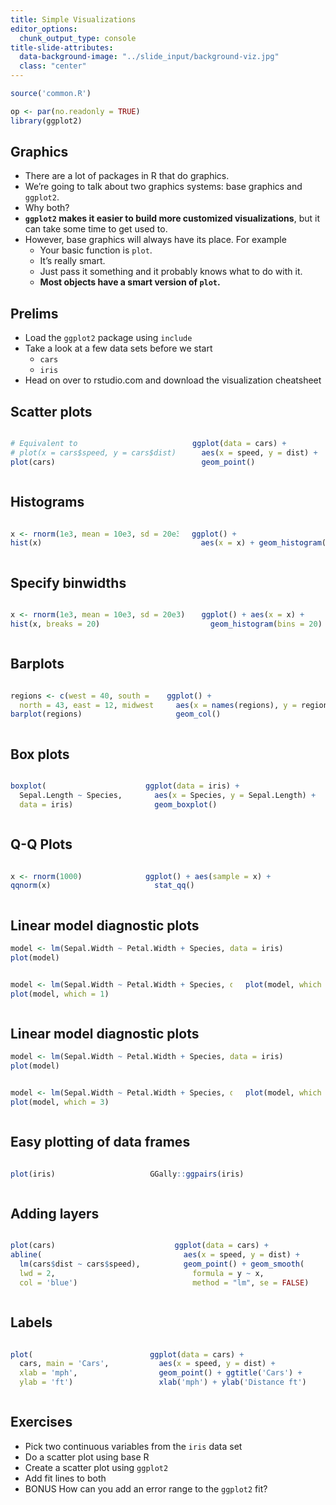 ```yaml
---
title: Simple Visualizations
editor_options:
  chunk_output_type: console
title-slide-attributes:
  data-background-image: "../slide_input/background-viz.jpg"
  class: "center"
---
```



```r
source('common.R')
```

```r
op <- par(no.readonly = TRUE)
library(ggplot2)
```


## Graphics

* There are a lot of packages in R that do graphics.
* We're going to talk about two graphics systems: base graphics and `ggplot2`.
* Why both?
* **`ggplot2` makes it easier to build more customized visualizations**, 
  but it can take some time to get used to.
* However, base graphics will always have its place.  For example
    + Your basic function is `plot`.
    + It's really smart.
    + Just pass it something and it probably knows what to do with it.
    + **Most objects have a smart version of `plot`.**



## Prelims

* Load the `ggplot2` package using `include`
* Take a look at a few data sets before we start
    + `cars`
    + `iris`
* Head on over to rstudio.com and download the visualization cheatsheet




## Scatter plots

:::::::::::::: {.columns}
::: {.column}
```r
# Equivalent to 
# plot(x = cars$speed, y = cars$dist)
plot(cars)
```
:::
::: {.column}
```r
ggplot(data = cars) +
  aes(x = speed, y = dist) + 
  geom_point()
```
:::
::::::::::::::





## Histograms

:::::::::::::: {.columns}
::: {.column}
```r
x <- rnorm(1e3, mean = 10e3, sd = 20e3)
hist(x)
```
:::
::: {.column}
```r
ggplot() + 
  aes(x = x) + geom_histogram()
```
:::
::::::::::::::







## Specify binwidths

:::::::::::::: {.columns}
::: {.column}
```r
x <- rnorm(1e3, mean = 10e3, sd = 20e3)
hist(x, breaks = 20)
```
:::
::: {.column}
```r
ggplot() + aes(x = x) + 
  geom_histogram(bins = 20)
```
:::
::::::::::::::






## Barplots

:::::::::::::: {.columns}
::: {.column}
```r
regions <- c(west = 40, south = 20, 
  north = 43, east = 12, midwest = 4)
barplot(regions)
```
:::
::: {.column}
```r
ggplot() + 
  aes(x = names(regions), y = regions) + 
  geom_col()
```
:::
::::::::::::::








## Box plots

:::::::::::::: {.columns}
::: {.column}
```r
boxplot(
  Sepal.Length ~ Species, 
  data = iris)
```
:::
::: {.column}
```r
ggplot(data = iris) + 
  aes(x = Species, y = Sepal.Length) + 
  geom_boxplot()
```
:::
::::::::::::::






## Q-Q Plots

:::::::::::::: {.columns}
::: {.column}
```r
x <- rnorm(1000)
qqnorm(x)
```
:::
::: {.column}
```r
ggplot() + aes(sample = x) + 
  stat_qq()
```
:::
::::::::::::::






## Linear model diagnostic plots

```r
model <- lm(Sepal.Width ~ Petal.Width + Species, data = iris)
plot(model)
```

:::::::::::::: {.columns}
::: {.column}
```r
model <- lm(Sepal.Width ~ Petal.Width + Species, data = iris)
plot(model, which = 1)
```
:::
::: {.column}
```r
plot(model, which = 2)
```
:::
::::::::::::::





## Linear model diagnostic plots

```r
model <- lm(Sepal.Width ~ Petal.Width + Species, data = iris)
plot(model)
```

:::::::::::::: {.columns}
::: {.column}
```r
model <- lm(Sepal.Width ~ Petal.Width + Species, data = iris)
plot(model, which = 3)
```
:::
::: {.column}
```r
plot(model, which = 5)
```
:::
::::::::::::::






## Easy plotting of data frames

:::::::::::::: {.columns}
::: {.column}
```r
plot(iris)
```
:::
::: {.column}
```r
GGally::ggpairs(iris)
```
:::
::::::::::::::






## Adding layers

:::::::::::::: {.columns}
::: {.column}
```r
plot(cars)
abline(
  lm(cars$dist ~ cars$speed), 
  lwd = 2, 
  col = 'blue')
```
:::
::: {.column}
```r
ggplot(data = cars) + 
  aes(x = speed, y = dist) + 
  geom_point() + geom_smooth(
    formula = y ~ x, 
    method = "lm", se = FALSE)
```
:::
::::::::::::::





## Labels

:::::::::::::: {.columns}
::: {.column}
```r
plot(
  cars, main = 'Cars',  
  xlab = 'mph',
  ylab = 'ft')
```
:::
::: {.column}
```r
ggplot(data = cars) + 
  aes(x = speed, y = dist) + 
  geom_point() + ggtitle('Cars') +
  xlab('mph') + ylab('Distance ft')
```
:::
::::::::::::::




## Exercises

* Pick two continuous variables from the `iris` data set
* Do a scatter plot using base R
* Create a scatter plot using `ggplot2`
* Add fit lines to both
* BONUS How can you add an error range to the `ggplot2` fit?


